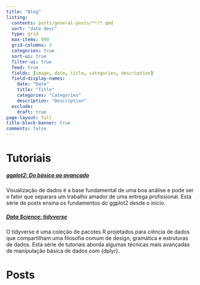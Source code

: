 ```yaml
---
title: "Blog"
listing:
  contents: posts/general-posts/**/*.qmd
  sort: "date desc"
  type: grid
  max-items: 999
  grid-columns: 3
  categories: true
  sort-ui: true
  filter-ui: true
  feed: true
  fields: [image, date, title, categories, description]
  field-display-names:
    date: "Date"
    title: "Title"
    categories: "Categories"
    description: "Description"
  exclude:
    draft: true
page-layout: full
title-block-banner: true
comments: false
---
```


# Tutoriais

##### [ggplot2: Do básico ao avançado](tutorial-ggplot2.html)

Visualização de dados é a base fundamental de uma boa análise e pode ser o fator que separara um trabalho amador de uma entrega profissional. Esta série de posts ensina os fundamentos do ggplot2 desde o início.

##### [Data Science: tidyverse](tutorial-tidyverse.html)

O tidyverse é uma coleção de pacotes R projetados para ciência de dados que compartilham uma filosofia comum de design, gramática e estruturas de dados. Esta série de tutoriais aborda algumas técnicas mais avançadas de manipulação básica de dados com {dplyr}.


# Posts
